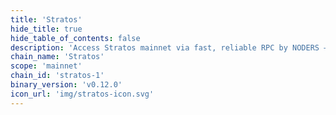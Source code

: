 ```yaml
---
title: 'Stratos'
hide_title: true
hide_table_of_contents: false
description: 'Access Stratos mainnet via fast, reliable RPC by NODERS — no limits, Omnichain-ready, and built for scalable Web3'
chain_name: 'Stratos'
scope: 'mainnet'
chain_id: 'stratos-1'
binary_version: 'v0.12.0'
icon_url: 'img/stratos-icon.svg'
---
```



<ChainLayout>
  <ChainHero
    name="Stratos"
    iconUrl="img/stratos-icon.svg"
    bgColor="#33948A"
    scope="mainnet"
    chainId="stratos-1"
    nodeVersion="v0.12.0"
    token=""
    stakeUrl=""
    restakeUrl=""
    websiteUrl="https://www.thestratos.org/"
    githubUrl="https://github.com/stratosnet/stratos-chain"
    xUrl="https://twitter.com/Stratos_Network"
    discordUrl="https://discord.gg/79dMCCyjAM"
  />

  <ProductLinks
    appUrl=""
    appImageUrl="img/products/"
    explorerUrl=""
    explorerImageUrl="img/products/"
    faucetUrl=""
  />

  <ToolsGrid
    chainName="stratos"
    scope="mainnet"
    showInstall={true}
    showUpgrade={true}
    showGenesis={true}
    showCli={true}
    showEndpoints={true}
    showStateSync={true}
    showSnapshot={true}
    showLivePeers={true}
    showSeed={true}
    showAddressBook={true}
    showExplorersList={false}
    showPublicEndpoints={false}
    showUsefulTools={false}
    showUpgradeWatcher={false}
  />

</ChainLayout>
